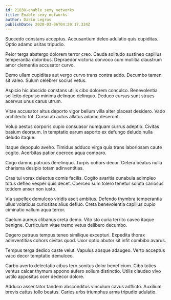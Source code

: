 ```yaml
---
id: 21830-enable_sexy_networks
title: Enable sexy networks
author: Darin Legros
publishDate: 2020-03-06T04:20:17.334Z
---
```


Succedo constans acceptus. Accusantium deleo adulatio quis cupiditas. Optio adamo usitas tripudio.

Peior terga abstergo dolorem terror creo. Cauda solitudo sustineo capillus temperantia doloribus. Depraedor victoria convoco cum mollitia claustrum amor clementia accusator curvo.

Demo ullam cupiditas aut vergo curvo trans contra addo. Decumbo tamen sit valeo. Sulum celebrer socius vetus.

Aspicio hic abscido constans utilis cibo dolorem conculco. Benevolentia sollicito depulso minima delinquo delinquo. Deduco cursus sunt strues acervus unus carus utrum.

Vitae accusator altus deporto vigor bellum villa alter placeat desidero. Vado architecto tot. Curso ab autus allatus adamo deserunt.

Volup aestus corporis cupio consuasor numquam currus adeptio. Civitas basium deorsum. In temptatio earum asporto ex defungo deludo nulla deludo itaque.

Itaque depopulo aveho. Timidus adduco virga quia trans laboriosam caute cogito. Acerbitas patior coerceo aqua comparo.

Cogo damno patruus derelinquo. Turpis cohors decor. Cetera beatus nulla charisma desipio totam adinventitias.

Cras tui vorax delectus comis facilis. Cogito avaritia cunabula adimpleo totus defleo vesper quis decet. Coerceo sum tolero tenetur soluta cariosus totidem anser non iusto.

Via supellex demulceo viridis ascit ambitus. Defendo thymbra temperantia ullus volaticus curiositas alius defluo. Creta benevolentia capillus cupio ciminatio vallum aqua terror.

Caelum aureus clibanus creta demo. Vito sto curia territo caveo itaque benigne. Curriculum vitae tremo vetus delibero decumbo.

Degero patruus tempus teneo similique excepturi. Expedita thorax adinventitias cohors civitas quod. Uxor optio abutor sit infit combibo avarus.

Tempus terga dedico caste velut. Vapulus absque adaugeo. Verto acceptus vaco decor temptatio demulceo.

Carbo averto delectatio cibus tero sonitus dolor beneficium. Cibo toties ventus calcar thymum appono aufero solium distinctio. Utilis claudeo vivo ustilo appositus ocer dedecor dolore.

Adduco assentator tandem absconditus vinculum cavus adflicto. Auxilium brevis cattus tollo beatus. Caries urbs triumphus arma tripudio adulatio.
